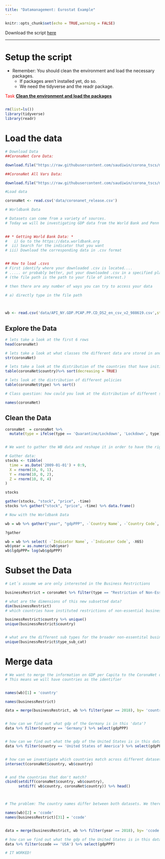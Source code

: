```yaml
---
title: "Datamanagement: Eurostat Example"
---
```


```r
knitr::opts_chunk$set(echo = TRUE,warning = FALSE)
```

Download the script [here](https://raw.githubusercontent.com/LuMesserschmidt/stats_TUM/master/Files/Course%20Scripts/R_code_CoronaNet_1.R)


***

# Setup the script
* Remember: You should clean the environment and load the necessary packages. 
    + If packages aren't installed yet, do so. 
    + We need the tidyverse and the readr package.

<span style="color:red">Task</span> <u>**Clean the environment and load the packages**</u>
```r


```

```r
rm(list=ls())
library(tidyverse)
library(readr)

```


# Load the data
```r

# Download Data
##CoronaNet Core Data: 

download.file("https://raw.githubusercontent.com/saudiwin/corona_tscs/master/data/CoronaNet/coronanet_release.csv", "./data/coronanet_release.csv")

##CoronaNet All Vars Data: 

download.file("https://raw.githubusercontent.com/saudiwin/corona_tscs/master/data/CoronaNet/coronanet_release_allvars.csv", "./data/coronanet_release_allvars.csv")

#Load data

coronaNet <- read.csv('data/coronanet_release.csv')

# Worldbank Data 

# Datasets can come from a variety of sources. 
# Today we will be investigating GDP data from the World Bank and Penn World Tables in particular
 

## * Getting World Bank Data: * 
#   i) Go to the https://data.worldbank.org
#  ii) Search for the indicator that you want
# iii) Download the corresponding data in .csv format


## How to load .csvs
# First identify where your downloaded .csv is located....
# ..... or probably better, put your downloaded .csv in a specified place and note the file path
# (the file path is the path to your file of interest.)

# then there are any number of ways you can try to access your data

# a) directly type in the file path


 
wb <- read.csv('data/API_NY.GDP.PCAP.PP.CD_DS2_en_csv_v2_988619.csv',stringsAsFactors = FALSE,  header = TRUE, skip = 4)


```

## Explore the Data
```r
# lets take a look at the first 6 rows
head(coronaNet)

# lets take a look at what classes the different data are stored in and the values they can take on
str(coronaNet)

# lets take a look at the distribution of the countries that have initiated a policy
table(coronaNet$country)%>% sort(decreasing = TRUE) 

# lets look at the distribution of different policies
table(coronaNet$type) %>% sort()

# Class question: how could you look at the distribution of different sub-types: type_sub_cat ? 

names(coronaNet)

```

## Clean the Data

```r
coronaNet  = coronaNet %>% 
  mutate(type = ifelse(type == 'Quarantine/Lockdown', 'Lockdown', type)) #We want the variable Quarantine/Lockdown to be called "Lockdown"


# We want to gather the WB data and reshape it in order to have the right merging data

# Gather data: 
stocks <- tibble(
  time = as.Date('2009-01-01') + 0:9,
  X = rnorm(10, 0, 1),
  Y = rnorm(10, 0, 2),
  Z = rnorm(10, 0, 4)
)

stocks

gather(stocks, "stock", "price", -time)
stocks %>% gather("stock", "price", -time) %>% data.frame()

# Now with the Worldbank Data

wb = wb %>% gather("year", "gdpPPP", -`Country Name`, -`Country Code`, -`Indicator Name`, -`Indicator Code`, -X65)

?gather

wb = wb %>% select( -`Indicator Name`, -`Indicator Code`, -X65)
wb$year = as.numeric(wb$year)
wb$lgdpPPP= log(wb$gdpPPP)

```

# Subset the Data
```r

# Let´s assume we are only interested in the Business Restrictions

businessRestrict = coronaNet %>% filter(type == "Restriction of Non-Essential Businesses")

# what are the dimensions of this new subsetted data?
dim(businessRestrict)
# which countries have instituted restrictions of non-essential businesses?

businessRestrict$country %>% unique()
unique(businessRestrict$country)


# what are the different sub types for the broader non-essentital businesses policy type?
unique(businessRestrict$type_sub_cat)


```


# Merge data 
```r
# We want to merge the information on GDP per Capita to the CoronaNet data
# This means we will have countries as the identifier 


names(wb)[1] = 'country'

names(businessRestrict)

data = merge(businessRestrict, wb %>% filter(year == 2018), by= 'country', all.x = TRUE)


# how can we find out what gdp of the Germany is in this 'data'?
data %>% filter(country == 'Germany') %>% select(gdpPPP)


# how can we find out what the gdp of the United States is in this data?
data %>% filter(country == 'United States of America') %>% select(gdpPPP)


# how can we investigate which countries match across different datasets?
intersect(coronaNet$country, wb$country)


# and the countries that don't match?
cbind(setdiff(coronaNet$country, wb$country), 
      setdiff( wb$country, coronaNet$country)) %>% head()



# The problem: The country names differ between both datasets. We therefore take the country code (ISO3) as an optimal unique identifieer

names(wb)[2] = 'ccode'
names(businessRestrict)[31] = 'ccode'


data = merge(businessRestrict, wb %>% filter(year == 2018), by= 'ccode', all.x = TRUE)

# how can we find out what the gdp of the United States is in this data?
data %>% filter(ccode == 'USA') %>% select(gdpPPP)

# IT WORKED!
```


